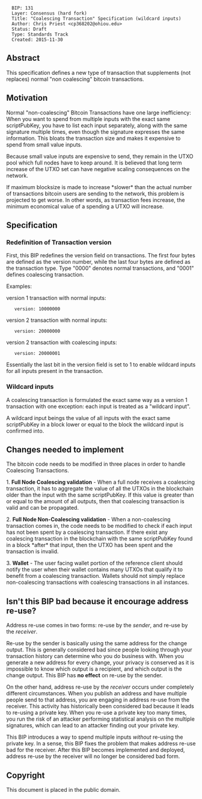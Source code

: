 <pre>
  BIP: 131
  Layer: Consensus (hard fork)
  Title: "Coalescing Transaction" Specification (wildcard inputs)
  Author: Chris Priest <cp368202@ohiou.edu>
  Status: Draft
  Type: Standards Track
  Created: 2015-11-30
</pre>

==Abstract==

This specification defines a new type of transaction that supplements (not replaces)
normal "non coalescing" bitcoin transactions.

==Motivation==

Normal "non-coalescing" Bitcoin Transactions have one large inefficiency: When you want to spend
from multiple inputs with the exact same scriptPubKey, you have to list each
input separately, along with the same signature multiple times, even though the signature expresses the same information.
This bloats the transaction size and makes it expensive to spend from small value inputs.

Because small value inputs are expensive to send, they remain in the UTXO pool
which full nodes have to keep around. It is believed that long term increase of the UTXO
set can have negative scaling consequences on the network.

If maximum blocksize is made to increase *slower* than the actual number of transactions bitcoin users are sending
to the network, this problem is projected to get worse. In other words, as transaction
fees increase, the minimum economical value of a spending a UTXO will increase.

==Specification==

=== Redefinition of Transaction version ===

First, this BIP redefines the version field on transactions. The first four bytes
are defined as the version number, while the last four bytes are defined as the
transaction type. Type "0000" denotes normal transactions, and "0001" defines
coalescing transaction.

Examples:

version 1 transaction with normal inputs:
    version: 10000000

version 2 transaction with normal inputs:
    version: 20000000

version 2 transaction with coalescing inputs:
    version: 20000001

Essentially the last bit in the version field is set to 1 to enable wildcard inputs for all
inputs present in the transaction.

=== Wildcard inputs ===

A coalescing transaction is formulated the exact same way as a version 1 transaction
with one exception: each input is treated as a "wildcard input".

A wildcard input beings the value of all inputs with the exact same scriptPubKey
in a block lower or equal to the block the wildcard input is confirmed into.

== Changes needed to implement ==

The bitcoin code needs to be modified in three places in order to handle Coalescing Transactions.

1. <b>Full Node Coalescing validation</b> - When a full node receives a coalescing transaction, it has to
aggregate the value of all the UTXOs in the blockchain older than the input
with the same scriptPubKey. If this value is greater than or equal to the
amount of all outputs, then that coalescing transaction is valid and can be propagated.

2. <b>Full Node Non-Coalescing validation</b> - When a non-coalescing transaction comes in, the code needs to be modified
to check if each input has not been spent by a coalescing transaction. If there exist any
coalescing transaction in the blockchain with the same scriptPubKey found in a block *after* that input,
then the UTXO has been spent and the transaction is invalid.

3. <b>Wallet</b> - The user facing wallet portion of the reference client should notify
the user when their wallet contains many UTXOs that qualify it to benefit from
a coalescing transaction. Wallets should not simply replace non-coalescing transactions
with coalescing transactions in all instances.

== Isn't this BIP bad because it encourage address re-use? ==

Address re-use comes in two forms: re-use by the ''sender'', and re-use by the ''receiver''.

Re-use by the sender is basically using the same address for the change output. This is generally considered bad
since people looking through your transaction history can determine who you do business with. When
you generate a new address for every change, your privacy is conserved as it is impossible to know which
output is a recipient, and which output is the change output. This BIP has '''no effect''' on re-use
by the sender.

On the other hand, address re-use by the ''receiver'' occurs under completely different circumstances.
When you publish an address and have multiple people send to that address, you are engaging in address re-use
from the receiver. This activity has historically been considered bad because it leads to re-using a private key.
When you re-use a private key too many times, you run the risk of an attacker performing statistical analysis
on the multiple signatures, which can lead to an attacker finding out your private key.

This BIP introduces a way to spend multiple inputs ''without'' re-using the private key. In a sense, this BIP
fixes the problem that makes address re-use bad for the receiver. After this BIP becomes implemented
and deployed, address re-use by the receiver will no longer be considered bad form.

==Copyright==

This document is placed in the public domain.
